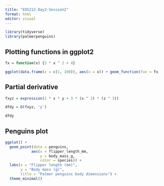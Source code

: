 ```yaml
---
title: "EDS212-Day2-Session2"
format: html
editor: visual
---
```


```r
library(tidyverse)
library(palmerpenguins)
```

## Plotting functions in ggplot2

```r
fx = function(x) {3 * x ^ 2 + 4}

ggplot(data.frame(x = c(1, 100)), aes(x = x)) + geom_function(fun = fx)
```

## Partial derivative

```r
fxyz = expression(2 * x * y + 3 * (x ^ 2) * (z ^ 3))

dfdy = D(fxyz, 'y')

dfdy
```

## Penguins plot

```r
ggplot() +
  geom_point(data = penguins, 
            aes(x = flipper_length_mm, 
                y = body_mass_g, 
                color = species)) +
  labs(x = "Flipper length (mm)", 
       y = "Body mass (g)", 
       title = "Palmer penguins body dimensions") +
  theme_minimal()
```
